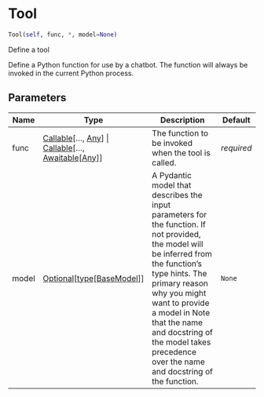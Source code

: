 # Tool { #chatlas.Tool }

```python
Tool(self, func, *, model=None)
```

Define a tool

Define a Python function for use by a chatbot. The function will always be
invoked in the current Python process.

## Parameters {.doc-section .doc-section-parameters}

| Name   | Type                                                                                                                                                      | Description                                                                                                                                                                                                                                                                                                                | Default    |
|--------|-----------------------------------------------------------------------------------------------------------------------------------------------------------|----------------------------------------------------------------------------------------------------------------------------------------------------------------------------------------------------------------------------------------------------------------------------------------------------------------------------|------------|
| func   | [Callable](`typing.Callable`)\[..., [Any](`typing.Any`)\] \| [Callable](`typing.Callable`)\[..., [Awaitable](`typing.Awaitable`)\[[Any](`typing.Any`)\]\] | The function to be invoked when the tool is called.                                                                                                                                                                                                                                                                        | _required_ |
| model  | [Optional](`typing.Optional`)\[[type](`type`)\[[BaseModel](`pydantic.BaseModel`)\]\]                                                                      | A Pydantic model that describes the input parameters for the function. If not provided, the model will be inferred from the function's type hints. The primary reason why you might want to provide a model in Note that the name and docstring of the model takes precedence over the name and docstring of the function. | `None`     |